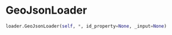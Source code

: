 # GeoJsonLoader { #brdr.loader.GeoJsonLoader }

```python
loader.GeoJsonLoader(self, *, id_property=None, _input=None)
```

